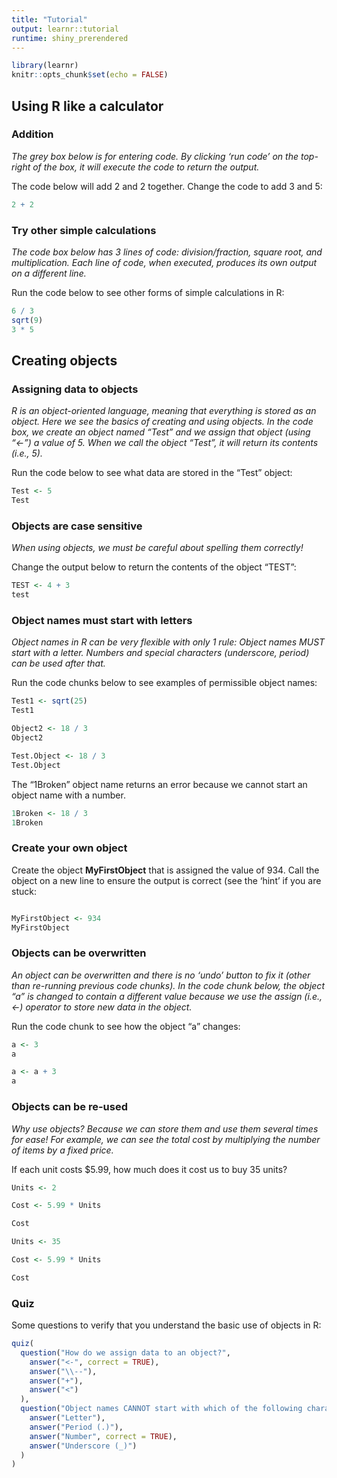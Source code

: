 ---
title: "Tutorial"
output: learnr::tutorial
runtime: shiny_prerendered
---

```{r setup, include=FALSE}
library(learnr)
knitr::opts_chunk$set(echo = FALSE)
```

## Using R like a calculator

### Addition

*The grey box below is for entering code. By clicking 'run code' on the top-right of the box, it will execute the code to return the output.*

The code below will add 2 and 2 together. Change the code to add 3 and 5:

```{r two-plus-two, exercise=TRUE}
2 + 2
```

### Try other simple calculations

*The code box below has 3 lines of code: division/fraction, square root, and multiplication. Each line of code, when executed, produces its own output on a different line.*

Run the code below to see other forms of simple calculations in R:

```{r add-function, exercise=TRUE}
6 / 3
sqrt(9)
3 * 5
```

## Creating objects

### Assigning data to objects

*R is an object-oriented language, meaning that everything is stored as an object. Here we see the basics of creating and using objects. In the code box, we create an object named "Test" and we assign that object (using "<-") a value of 5. When we call the object "Test", it will return its contents (i.e., 5).*

Run the code below to see what data are stored in the "Test" object:

```{r assign-test, exercise=TRUE}
Test <- 5
Test
```


### Objects are case sensitive

*When using objects, we must be careful about spelling them correctly!*

Change the output below to return the contents of the object "TEST":

```{r case-sensitive-object, exercise = TRUE}
TEST <- 4 + 3
test
```

### Object names must start with letters

*Object names in R can be very flexible with only 1 rule: Object names MUST start with a letter. Numbers and special characters (underscore, period) can be used after that.*

Run the code chunks below to see examples of permissible object names:

```{r object1, exercise = TRUE}
Test1 <- sqrt(25)
Test1
```

```{r object2, exercise = TRUE}
Object2 <- 18 / 3
Object2
```

```{r object3, exercise = TRUE}
Test.Object <- 18 / 3
Test.Object
```

The "1Broken" object name returns an error because we cannot start an object name with a number.

```{r object4, exercise = TRUE}
1Broken <- 18 / 3
1Broken
```

### Create your own object

Create the object **MyFirstObject** that is assigned the value of 934. Call the object on a new line to ensure the output is correct (see the 'hint' if you are stuck:

```{r create-own-object, exercise = TRUE, exercise.eval = TRUE}

```


```{r create-own-object-hint}
MyFirstObject <- 934
MyFirstObject
```

### Objects can be overwritten

*An object can be overwritten and there is no 'undo' button to fix it (other than re-running previous code chunks). In the code chunk below, the object "a" is changed to contain a different value because we use the assign (i.e., <-) operator to store new data in the object.*

Run the code chunk to see how the object "a" changes:

```{r overwrite-objects, exercise = TRUE}
a <- 3
a

a <- a + 3
a

```

### Objects can be re-used

*Why use objects? Because we can store them and use them several times for ease! For example, we can see the total cost by multiplying the number of items by a fixed price.*

If each unit costs $5.99, how much does it cost us to buy 35 units? 
```{r cost-objects, exercise = TRUE, exercise.eval = TRUE}

Units <- 2

Cost <- 5.99 * Units

Cost
```

```{r cost-objects-hint}
Units <- 35

Cost <- 5.99 * Units

Cost
```

### Quiz

Some questions to verify that you understand the basic use of objects in R:

```{r quiz}
quiz(
  question("How do we assign data to an object?",
    answer("<-", correct = TRUE),
    answer("\\--"),
    answer("+"),
    answer("<")
  ),
  question("Object names CANNOT start with which of the following characters?",
    answer("Letter"),
    answer("Period (.)"),
    answer("Number", correct = TRUE),
    answer("Underscore (_)")
  )
)
```
